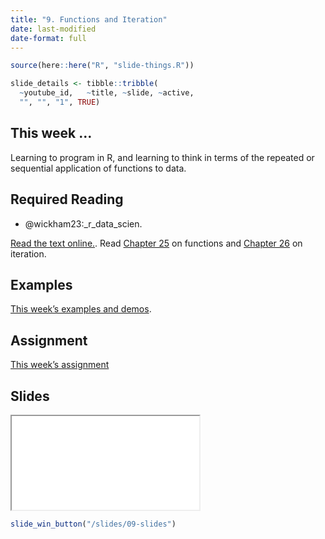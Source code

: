 ```yaml
---
title: "9. Functions and Iteration"
date: last-modified
date-format: full
---
```


```r
source(here::here("R", "slide-things.R"))

slide_details <- tibble::tribble(
  ~youtube_id,   ~title, ~slide, ~active,
  "", "", "1", TRUE)

```

## This week ...

Learning to program in R, and learning to think in terms of the repeated or sequential application of functions to data. 

## Required Reading

- @wickham23:_r_data_scien. 

[Read the text online.](https://r4ds.hadley.nz/). Read [Chapter 25](https://r4ds.hadley.nz/functions) on functions and [Chapter 26](https://r4ds.hadley.nz/iteration) on iteration. 



## Examples

[This week's examples and demos](/example/09-example.qmd).

## Assignment

[This week's assignment](/assignment/09-assignment.qmd)

## Slides

<script type="application/javascript">

function resizeIFrameToFitContent( iFrame ) {

   iFrame.width  = document.getElementById("quarto-document-content").clientWidth;
   iFrame.height  = (document.getElementById("quarto-document-content").clientWidth * 0.5625)
}

window.addEventListener('DOMContentLoaded', function(e) {

    var iFrame = document.getElementById( 'quartoframe' );
    resizeIFrameToFitContent( iFrame );
    } );

</script>

<iframe class="slide-deck" id="quartoframe" src="../slides/09-slides.html"></iframe>

```r
slide_win_button("/slides/09-slides")
```
